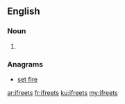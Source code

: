 ==English==

===Noun===
{{head|en}}

# {{plural of|ifreet}}

===Anagrams===
* [[set fire#English|set fire]]

[[ar:ifreets]]
[[fr:ifreets]]
[[ku:ifreets]]
[[my:ifreets]]